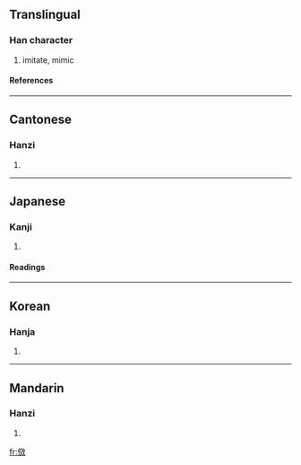 ==Translingual==
===Han character===
{{Han char|rn=9|rad=人|as=10|sn=12|four=2824<sub>0</sub>|canj=人卜大大 (OYKK)}}
# imitate, mimic
====References====
{{Han ref|kx=0113.240|dkj=00969|dj=0241.130|hdz=10205.020|uh=509A|ud=20634|bh=B3CB|bd=46027}}
----
==Cantonese==
===Hanzi===
{{yue-hanzi|jyut=|y=haau6}}
# {{defn|Cantonese}}
----
==Japanese==
===Kanji===
{{ja-kanji|grade=|rs=人10}}
# {{defn|Japanese}}
====Readings====
{{ja-readings|on=[[こう]] (kō)|kun=[[ならう]] (narau)}}
----
==Korean==
===Hanja===
{{ko-hanja|hangeul=효|rv=hyo|mr=hyo}}
# {{defn|Korean}}
----
==Mandarin==
===Hanzi===
{{cmn-hanzi|pin=[[xiào]] (xiao4)|wg=hsiao<sup>4</sup>}}
# {{defn|Mandarin}}

[[fr:傚]]